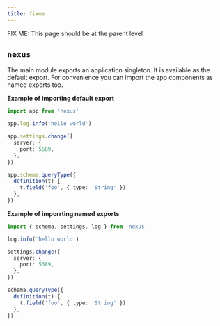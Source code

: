 ```yaml
---
title: fixme
---
```


FIX ME: This page should be at the parent level

## `nexus`

The main module exports an application singleton. It is available as the default export. For convenience you can import the app components as named exports too.

**Example of importing default export**

```ts
import app from 'nexus'

app.log.info('hello world')

app.settings.change({
  server: {
    port: 5689,
  },
})

app.schema.queryType({
  definition(t) {
    t.field('foo', { type: 'String' })
  },
})
```

**Example of imporrting named exports**

```ts
import { schema, settings, log } from 'nexus'

log.info('hello world')

settings.change({
  server: {
    port: 5689,
  },
})

schema.queryType({
  definition(t) {
    t.field('foo', { type: 'String' })
  },
})
```
